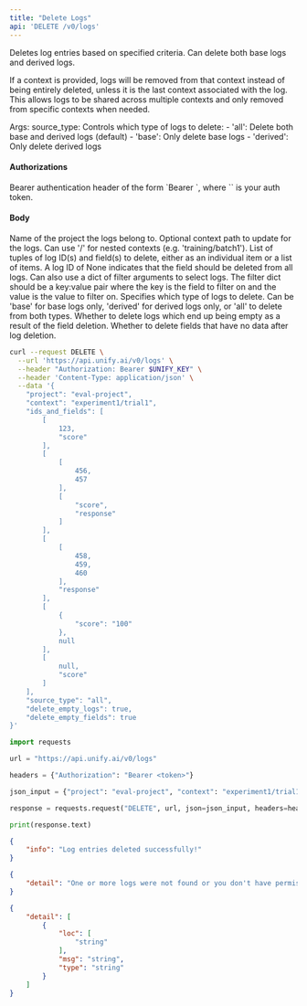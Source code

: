 ```yaml
---
title: "Delete Logs"
api: 'DELETE /v0/logs'
---
```

Deletes log entries based on specified criteria. Can delete both base logs and derived logs.

If a context is provided, logs will be removed from that context instead of being entirely
deleted, unless it is the last context associated with the log. This allows logs to be
shared across multiple contexts and only removed from specific contexts when needed.

Args:
    source_type: Controls which type of logs to delete:
        - 'all': Delete both base and derived logs (default)
        - 'base': Only delete base logs
        - 'derived': Only delete derived logs

#### Authorizations

<ParamField header="Authorization" type="string" required="true">
  Bearer authentication header of the form `Bearer <token>`, where `<token>` is your auth token.
</ParamField>

#### Body

<ParamField body="project" type="string" required="true">
Name of the project the logs belong to.
</ParamField>

<ParamField body="context" type="string | null" >
Optional context path to update for the logs. Can use '/' for nested contexts (e.g. 'training/batch1').
</ParamField>

<ParamField body="ids_and_fields" type="[array]" required="true">
List of tuples of log ID(s) and field(s) to delete, either as an individual item or a list of items. A log ID of None indicates that the field should be deleted from all logs. Can also use a dict of filter arguments to select logs. The filter dict should be a key:value pair where the key is the field to filter on and the value is the value to filter on.
</ParamField>

<ParamField body="source_type" type="string"  default="all">
Specifies which type of logs to delete. Can be 'base' for base logs only, 'derived' for derived logs only, or 'all' to delete from both types.
</ParamField>

<ParamField body="delete_empty_logs" type="boolean"  default="false">
Whether to delete logs which end up being empty as a result of the field deletion.
</ParamField>

<ParamField body="delete_empty_fields" type="boolean"  default="true">
Whether to delete fields that have no data after log deletion.
</ParamField>

<RequestExample>

```bash cURL
curl --request DELETE \
  --url 'https://api.unify.ai/v0/logs' \
  --header "Authorization: Bearer $UNIFY_KEY" \
  --header 'Content-Type: application/json' \
  --data '{
    "project": "eval-project",
    "context": "experiment1/trial1",
    "ids_and_fields": [
        [
            123,
            "score"
        ],
        [
            [
                456,
                457
            ],
            [
                "score",
                "response"
            ]
        ],
        [
            [
                458,
                459,
                460
            ],
            "response"
        ],
        [
            {
                "score": "100"
            },
            null
        ],
        [
            null,
            "score"
        ]
    ],
    "source_type": "all",
    "delete_empty_logs": true,
    "delete_empty_fields": true
}'
```

```python Python
import requests

url = "https://api.unify.ai/v0/logs"

headers = {"Authorization": "Bearer <token>"}

json_input = {"project": "eval-project", "context": "experiment1/trial1", "ids_and_fields": [[123, "score"], [[456, 457], ["score", "response"]], [[458, 459, 460], "response"], [{"score": "100"}, None], [None, "score"]], "source_type": "all", "delete_empty_logs": True, "delete_empty_fields": True}

response = requests.request("DELETE", url, json=json_input, headers=headers)

print(response.text)
```

</RequestExample>
<ResponseExample>

```json 200
{
    "info": "Log entries deleted successfully!"
}
```

```json 404
{
    "detail": "One or more logs were not found or you don't have permission to delete them."
}
```

```json 422
{
    "detail": [
        {
            "loc": [
                "string"
            ],
            "msg": "string",
            "type": "string"
        }
    ]
}
```

</ResponseExample>
